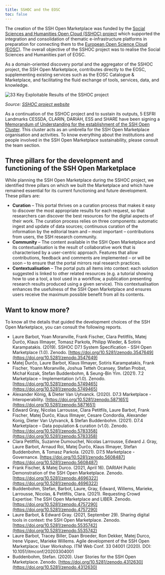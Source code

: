 ```yaml
---
title: SSHOC and the EOSC
toc: false
---
```

The creation of the SSH Open Marketplace was funded by the
[Social Sciences and Humanities Open Cloud (SSHOC) project](https://cordis.europa.eu/project/id/823782)
which supported the integration and consolidation of thematic e-infrastructure platforms in
preparation for connecting them to the
[European Open Science Cloud (EOSC)](https://sshopencloud.eu/sshoc-eosc). The overall objective of
the SSHOC project was to realise the Social Sciences and Humanities part of EOSC.

As a domain-oriented discovery portal and the aggregator of the SSHOC project, the SSH Open
Marketplace, contributes directly to the EOSC, supplementing existing services such as the EOSC
Catalogue & Marketplace, and facilitating the fluid exchange of tools, services, data, and
knowledge.

![33 Key Exploitable Results of the SSHOC project](/assets/cms/images/sshoc_kers.jpg)

_Source:
[SSHOC project website](https://www.sshopencloud.eu/news/33-shocing-key-exploitable-results-support-your-research-ssh-and-beyond)_

As a continuation of the SSHOC project and to sustain its outputs, 5 ESFRI Landmarks CESSDA, CLARIN, DARIAH, ESS and SHARE have been signing a [Memorandum of Understanding for the establishment of the SSH Open Cluster](https://www.sshopencloud.eu/news/sshoc-signs-mou-bolster-cloud-services-social-science-and-humanities). This cluster acts as an umbrella for the SSH Open Marketplace organisation and activities. To know everything about the institutions and people involved in the SSH Open Marketplace sustainability, please consult the team section.

## Three pillars for the development and functioning of the SSH Open Marketplace

While planning the SSH Open Marketplace during the SSHOC project, we identified three pillars on which we built the Marketplace and which have remained essential for its current functioning and future development. These pillars are:

- **Curation** – This portal thrives on a curation process that makes it easy to discover the most
  appropriate results for each request, so that researchers can discover the best resources for the
  digital aspects of their work. The curation process relies on three components: automatic ingest
  and update of data sources; continuous curation of the information by the editorial team and –
  most important – contributions from users, the SSH research community.
- **Community** – The content available in the SSH Open Marketplace and its contextualisation is the
  result of collaborative work that is characterised by a user-centric approach. Features that allow
  contributions, feedback and comments are implemented – or will be soon – to ensure that the portal
  mirrors real research practices.
- **Contextualisation** – The portal puts all items into context: each solution suggested is linked
  to other related resources (e.g. a tutorial showing how to use a tool, a tool used in a workflow,
  a publication presenting research results produced using a given service). This contextualisation
  enhances the usefulness of the SSH Open Marketplace and ensures users receive the maximum possible
  benefit from all its contents.



## Want to know more?

To know all the details that guided the development choices of the SSH Open Marketplace, you can
consult the following reports.

- Laure Barbot, Yoan Moranville, Frank Fischer, Clara Petitfils, Matej Ďurčo, Klaus Illmayer, Tomasz Parkoła, Philipp Wieder, & Sotiris Karampatakis. (2019). SSHOC D7.1 System Specification - SSH
  Open Marketplace (1.0). Zenodo.
  [https://doi.org/10.5281/zenodo.3547649](https://doi.org/10.5281/zenodo.3547649)
- Matej Ďurčo, Laure Barbot, Klaus Illmayer, Sotiris Karampatakis, Frank Fischer, Yoann Moranville,
  Joshua Tetteh Ocansey, Stefan Probst, Michał Kozak, Stefan Buddenbohm, & Seung-Bin Yim. (2021).
  7.2 Marketplace – Implementation (v1.0). Zenodo.
  [https://doi.org/10.5281/zenodo.5749465](https://doi.org/10.5281/zenodo.5749465)
- Alexander König, & Dieter Van Uytvanck. (2020). D7.3 Marketplace - Interoperability. [https://doi.org/10.5281/zenodo.5871651](https://doi.org/10.5281/zenodo.5871651)
- Edward Gray, Nicolas Larrousse, Clara Petitfils, Laure Barbot, Frank Fischer, Matej Ďurčo, Klaus Illmayer, Cesare Condordia, Alexander Konig, Dieter Van Uytvanck, & Stefan Buddenbohm. (2021). D7.4 Marketplace – Data population & curation (v1.0). Zenodo. [https://doi.org/10.5281/zenodo.5783358](https://doi.org/10.5281/zenodo.5783358)
- Clara Petitfils, Suzanne Dumouchel, Nicolas Larrousse, Edward J. Gray, Laure Barbot, Arnaud Roi,
  Matej Ďurčo, Klaus Illmayer, Stefan Buddenbohm, & Tomasz Parkola. (2021). D7.5 Marketplace -
  Governance. [https://doi.org/10.5281/zenodo.5608487](https://doi.org/10.5281/zenodo.5608487)
- Frank Fischer, & Matej Durco. (2021, April 16). DARIAH Public Demonstration of the SSH Open Marketplace. Zenodo. [https://doi.org/10.5281/zenodo.4696322](https://doi.org/10.5281/zenodo.4696322)
- Buddenbohm, Stefan, Barbot, Laure, Gray, Edward, Willems, Marieke, Larrousse, Nicolas, & Petitfils, Clara. (2021). Requesting Crowd Expertise: The SSH Open Marketplace and LIBER. Zenodo. [https://doi.org/10.5281/zenodo.4757290](https://doi.org/10.5281/zenodo.4757290)
- Laure Barbot, & Edward Gray. (2021, September 29). Sharing digital tools in context: the SSH Open Marketplace. Zenodo. [https://doi.org/10.5281/zenodo.5535742](https://doi.org/10.5281/zenodo.5535742)
- Laure  Barbot, Tracey  Biller, Daan  Broeder, Ron  Dekker, Matej  Durco, Irene  Vipavc, Marieke  Willems. Agile development of the SSH Open Marketplace: User Workshop. ITM Web Conf. 33 04001 (2020). DOI: 10.1051/itmconf/20203304001
- Buddenbohm, Stefan. (2020). User Stories for the SSH Open Marketplace. Zenodo. [https://doi.org/10.5281/zenodo.4312630](https://doi.org/10.5281/zenodo.4312630)
